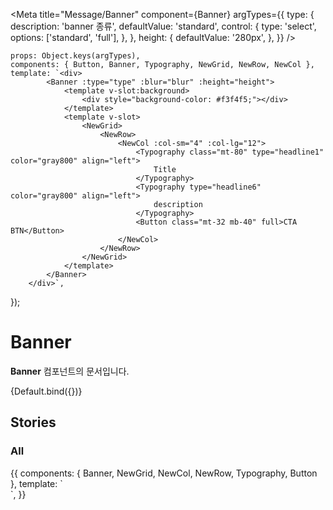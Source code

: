 
<Meta
	title="Message/Banner"
	component={Banner}
	argTypes={{
		type: {
			description: 'banner 종류',
			defaultValue: 'standard',
			control: {
				type: 'select',
				options: ['standard', 'full'],
			},
		},
		height: {
			defaultValue: '280px',
		},
	}}
/>

	props: Object.keys(argTypes),
	components: { Button, Banner, Typography, NewGrid, NewRow, NewCol },
	template: `<div>
            <Banner :type="type" :blur="blur" :height="height">
                <template v-slot:background>
                    <div style="background-color: #f3f4f5;"></div>
                </template>
                <template v-slot>
                    <NewGrid>
                        <NewRow>
                            <NewCol :col-sm="4" :col-lg="12">
                                <Typography class="mt-80" type="headline1" color="gray800" align="left">
                                    Title
                                </Typography>
                                <Typography type="headline6" color="gray800" align="left">
                                    description
                                </Typography>
                                <Button class="mt-32 mb-40" full>CTA BTN</Button>
                            </NewCol>
                        </NewRow>
                    </NewGrid>
                </template>
            </Banner>
        </div>`,
});

# Banner

**Banner** 컴포넌트의 문서입니다.

<Story name="Default" height="100px">
	{Default.bind({})}
</Story>

<ArgsTable story="Default" />

## Stories

### All

<Canvas>
	<Story name="All" height="100px">
		{{
			components: { Banner, NewGrid, NewCol, NewRow, Typography, Button },
			template: `
                <div>
                    <Banner type="standard" blur height="280px">
                <template v-slot:background>
                    <img src="https://cdn.comento.kr/edu/title_VaZDZCpmRI.jpg?s=960x502" />
                </template>
                <template v-slot>
                    <NewGrid>
                        <NewRow>
                            <NewCol :col-sm="4" :col-lg="12">
                                <Typography class="mt-80" type="headline1" color="gray000" align="left">
                                    Title
                                </Typography>
                                <Typography type="headline6" color="gray000" align="left">
                                    description
                                </Typography>
                                <Button class="mt-32 mb-40" size="xlarge">이동하기</Button>
                            </NewCol>
                        </NewRow>
                    </NewGrid>
                </template>
            </Banner>
            `,
		}}
	</Story>
</Canvas>
